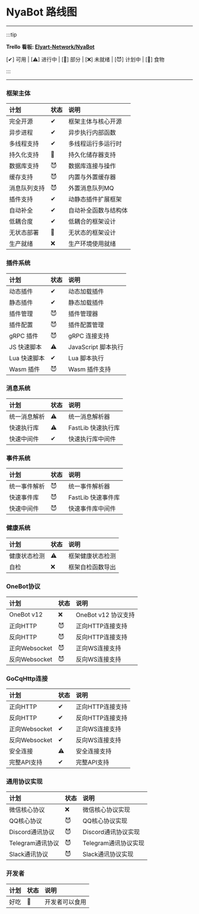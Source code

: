 # NyaBot 路线图

-----

:::tip

**Trello 看板: [Elyart-Network/NyaBot](https://trello.com/b/8R24wSjo/nyabot-v3)**

[✔] 可用 | [⚠] 进行中 | [👻] 部分 | [❌] 未就绪 | [😈] 计划中 | [🍪] 食物

:::

-----

### 框架主体

| 计划     | 状态 | 说明         |
|:-------|:---|:-----------|
| 完全开源   | ✔  | 框架主体与核心开源  |
| 异步进程   | ✔  | 异步执行内部函数   |
| 多线程支持  | ✔  | 多线程运行多运行时  |
| 持久化支持  | 👻 | 持久化储存器支持   |
| 数据库支持  | 😈 | 数据库连接与操作   |
| 缓存支持   | 😈 | 内置与外置缓存器   |
| 消息队列支持 | 😈 | 外置消息队列MQ   |
| 插件支持   | ✔  | 动静态插件扩展框架  |
| 自动补全   | ✔  | 自动补全函数与结构体 |
| 低耦合度   | ✔  | 低耦合的框架设计   |
| 无状态部署  | 👻 | 无状态的框架设计   |
| 生产就绪   | ❌  | 生产环境使用就绪   |

### 插件系统

| 计划       | 状态 | 说明              |
|:---------|:---|:----------------|
| 动态插件     | ✔  | 动态加载插件          |
| 静态插件     | ✔  | 静态加载插件          |
| 插件管理     | 😈 | 插件管理器           |
| 插件配置     | 😈 | 插件配置管理          |
| gRPC 插件  | 😈 | gRPC 连接支持       |
| JS 快速脚本  | ⚠  | JavaScript 脚本执行 |
| Lua 快速脚本 | ✔  | Lua 脚本执行        |
| Wasm 插件  | 😈 | Wasm 插件支持       |

### 消息系统

| 计划     | 状态 | 说明            |
|:-------|:---|:--------------|
| 统一消息解析 | ⚠  | 统一消息解析器       |
| 快速执行库  | ⚠  | FastLib 快速执行库 |
| 快速中间件  | ✔  | 快速执行库中间件      |

### 事件系统

| 计划     | 状态 | 说明            |
|:-------|:---|:--------------|
| 统一事件解析 | 😈 | 统一事件解析器       |
| 快速事件库  | 😈 | FastLib 快速事件库 |
| 快速中间件  | 😈 | 快速事件库中间件      |

### 健康系统

| 计划     | 状态 | 说明       |
|:-------|:---|:---------|
| 健康状态检测 | ⚠  | 框架健康状态检测 |
| 自检     | ❌  | 框架自检函数导出 |

### OneBot协议

| 计划          | 状态 | 说明              |
|:------------|:---|:----------------|
| OneBot v12  | ❌  | OneBot v12 协议支持 |
| 正向HTTP      | 😈 | 正向HTTP连接支持      |
| 反向HTTP      | 😈 | 反向HTTP连接支持      |
| 正向Websocket | 😈 | 正向WS连接支持        |
| 反向Websocket | 😈 | 反向WS连接支持        |

### GoCqHttp连接

| 计划     | 状态 | 说明       |
|:-------|:---|:---------|
| 正向HTTP      | ✔ | 正向HTTP连接支持      |
| 反向HTTP      | ✔ | 反向HTTP连接支持      |
| 正向Websocket | ✔ | 正向WS连接支持        |
| 反向Websocket | ✔ | 反向WS连接支持        |
| 安全连接      | ⚠ | 安全连接支持          |
| 完整API支持   | ✔ | 完整API支持           |

### 通用协议实现

| 计划           | 状态 | 说明             |
|:-------------|:---|:---------------|
| 微信核心协议       | ❌  | 微信核心协议实现       |
| QQ核心协议       | 😈 | QQ核心协议实现       |
| Discord通讯协议  | 😈 | Discord通讯协议实现  |
| Telegram通讯协议 | 😈 | Telegram通讯协议实现 |
| Slack通讯协议    | 😈 | Slack通讯协议实现    |

### 开发者

| 计划 | 状态 | 说明      |
|:---|:---|:--------|
| 好吃 | 🍪 | 开发者可以食用 |